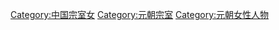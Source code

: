 [[Category:中国宗室女|Category:中国宗室女]]
[[Category:元朝宗室|Category:元朝宗室]]
[[Category:元朝女性人物|Category:元朝女性人物]]